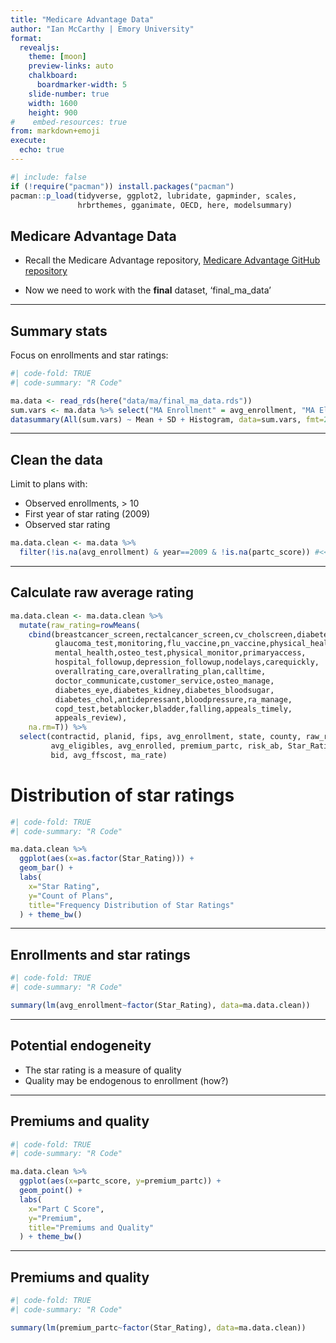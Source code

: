 ```yaml
---
title: "Medicare Advantage Data"
author: "Ian McCarthy | Emory University"
format: 
  revealjs:
    theme: [moon]
    preview-links: auto
    chalkboard:
      boardmarker-width: 5
    slide-number: true
    width: 1600
    height: 900    
#    embed-resources: true
from: markdown+emoji
execute: 
  echo: true
---
```


```r
#| include: false
if (!require("pacman")) install.packages("pacman")
pacman::p_load(tidyverse, ggplot2, lubridate, gapminder, scales,
               hrbrthemes, gganimate, OECD, here, modelsummary)
```


## Medicare Advantage Data

- Recall the Medicare Advantage repository, [Medicare Advantage GitHub repository](https://github.com/imccart/ma-class)

::: {.fragment}
- Now we need to work with the **final** dataset, 'final_ma_data'
:::

---

## Summary stats

Focus on enrollments and star ratings:

```r
#| code-fold: TRUE
#| code-summary: "R Code"

ma.data <- read_rds(here("data/ma/final_ma_data.rds"))
sum.vars <- ma.data %>% select("MA Enrollment" = avg_enrollment, "MA Eligibles" = avg_eligibles, "Star Rating" = Star_Rating)
datasummary(All(sum.vars) ~ Mean + SD + Histogram, data=sum.vars, fmt=2)
```


---

## Clean the data

Limit to plans with:

- Observed enrollments, $>$ 10
- First year of star rating (2009)
- Observed star rating

::: {.fragment}
```r
ma.data.clean <- ma.data %>%
  filter(!is.na(avg_enrollment) & year==2009 & !is.na(partc_score)) #<<
```
:::

---

## Calculate raw average rating

```r
ma.data.clean <- ma.data.clean %>%
  mutate(raw_rating=rowMeans(
    cbind(breastcancer_screen,rectalcancer_screen,cv_cholscreen,diabetes_cholscreen,
          glaucoma_test,monitoring,flu_vaccine,pn_vaccine,physical_health,
          mental_health,osteo_test,physical_monitor,primaryaccess,
          hospital_followup,depression_followup,nodelays,carequickly,
          overallrating_care,overallrating_plan,calltime,
          doctor_communicate,customer_service,osteo_manage,
          diabetes_eye,diabetes_kidney,diabetes_bloodsugar,
          diabetes_chol,antidepressant,bloodpressure,ra_manage,
          copd_test,betablocker,bladder,falling,appeals_timely,
          appeals_review),
    na.rm=T)) %>%
  select(contractid, planid, fips, avg_enrollment, state, county, raw_rating, partc_score,
         avg_eligibles, avg_enrolled, premium_partc, risk_ab, Star_Rating,
         bid, avg_ffscost, ma_rate)
```


# Distribution of star ratings

```r
#| code-fold: TRUE
#| code-summary: "R Code"

ma.data.clean %>% 
  ggplot(aes(x=as.factor(Star_Rating))) + 
  geom_bar() +
  labs(
    x="Star Rating",
    y="Count of Plans",
    title="Frequency Distribution of Star Ratings"
  ) + theme_bw()
```

---

## Enrollments and star ratings

```r
#| code-fold: TRUE
#| code-summary: "R Code"

summary(lm(avg_enrollment~factor(Star_Rating), data=ma.data.clean))
```

---

## Potential endogeneity

- The star rating is a measure of quality
- Quality may be endogenous to enrollment (how?)

---

## Premiums and quality

```r
#| code-fold: TRUE
#| code-summary: "R Code"

ma.data.clean %>% 
  ggplot(aes(x=partc_score, y=premium_partc)) + 
  geom_point() +
  labs(
    x="Part C Score",
    y="Premium",
    title="Premiums and Quality"
  ) + theme_bw()
```

---

## Premiums and quality

```r
#| code-fold: TRUE
#| code-summary: "R Code"

summary(lm(premium_partc~factor(Star_Rating), data=ma.data.clean))
```